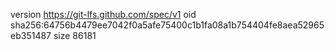 version https://git-lfs.github.com/spec/v1
oid sha256:64756b4479ee7042f0a5afe75400c1b1fa08a1b754404fe8aea52965eb351487
size 86181
